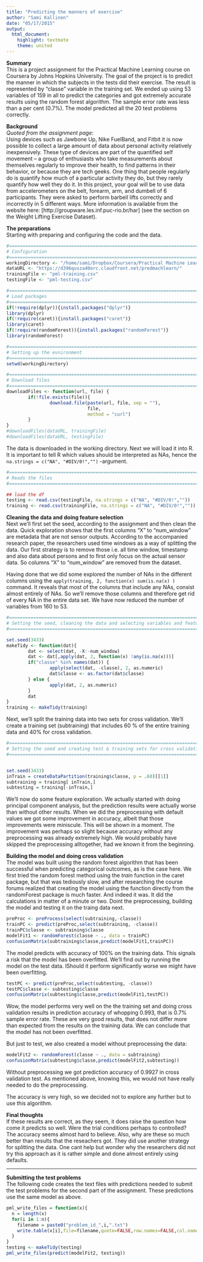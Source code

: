 ```yaml
---
title: "Predicting the manners of exercise"
author: "Sami Kallinen"
date: "05/17/2015"
output:
  html_document:
    highlight: textmate
    theme: united
---
```


**Summary**  
This is a project assignment for the Practical Machine Learning course on Coursera by Johns Hopkins University. The goal of the project is to predict the manner in which the subjects in the tests did their exercise. The result is represented by "classe" variable in the training set. We ended up using 53 variables of 159 in all to predict the categories and got extremely accurate results using the random forest algorithm. The sample error rate was less than a per cent (0.7%). The model predicted all the 20 test problems correctly.  

**Background**  
*Quoted from the assignment page:*  
Using devices such as Jawbone Up, Nike FuelBand, and Fitbit it is now possible to collect a large amount of data about personal activity relatively inexpensively. These type of devices are part of the quantified self movement – a group of enthusiasts who take measurements about themselves regularly to improve their health, to find patterns in their behavior, or because they are tech geeks. One thing that people regularly do is quantify how much of a particular activity they do, but they rarely quantify how well they do it. In this project, your goal will be to use data from accelerometers on the belt, forearm, arm, and dumbell of 6 participants. They were asked to perform barbell lifts correctly and incorrectly in 5 different ways. More information is available from the website here: [http://groupware.les.inf.puc-rio.br/har] (see the section on the Weight Lifting Exercise Dataset). 

**The preparations**  
Starting with preparing and configuring the code and the data.

```r

#===============================================================================
# Configuration
#===============================================================================
workingDirectory <- "/home/sami/Dropbox/Coursera/Practical Machine Learning/project"
dataURL <- "https://d396qusza40orc.cloudfront.net/predmachlearn/"
trainingFile <- "pml-training.csv"
testingFile <- "pml-testing.csv"

#===============================================================================
# Load packages
#===============================================================================
if(!require(dplyr)){install.packages("dplyr")}
library(dplyr)
if(!require(caret)){install.packages("caret")}
library(caret)
if(!require(randomForest)){install.packages("randomForest")}
library(randomForest)

#===============================================================================
# Setting up the evnironment
#===============================================================================
setwd(workingDirectory)

#===============================================================================
# Download files
#===============================================================================
downloadFiles <- function(url, file) {
        if(!file.exists(file)){
                download.file(paste(url, file, sep = ""), 
                              file, 
                              method = "curl")
        }
}
#downloadFiles(dataURL, trainingFile)
#downloadFiles(dataURL, testingFile)

```

The data is downloaded in the working directory. Next we will load it into R. It is important to tell R which values should be interpreted as NAs, hence the `na.strings = c("NA", "#DIV/0!","")` -argument. 

```r
#===============================================================================
# Reads the files
#===============================================================================

## load the df
testing <- read.csv(testingFile, na.strings = c("NA", "#DIV/0!",""))
training <- read.csv(trainingFile, na.strings = c("NA", "#DIV/0!",""))

```

**Cleaning the data and doing feature selection**  
Next we'll first set the seed, according to the assignment and then clean the data. Quick exploration shows that the first columns "X" to "num_window" are metadata that are not sensor outputs. According to the accompanied research paper, the researchers used time windows as a way of splitting the data. Our first strategy is to remove those i.e. all time window, timestamp and also data about persons and to first only focus on the actual sensor data. So columns "X" to "num_window" are removed from the dataset. 

Having done that we did some explored the number of NAs in the different columns using the `apply(training, 2, function(x) sum(is.na(x) )` command. It reveals that most of the columns that include any NAs, consist almost entirely of NAs. So we'll remove those columns and therefore get rid of every NA in the entire data set. We have now reduced the number of variables from 160 to 53.

```r

#===============================================================================
# Setting the seed, cleaning the data and selecting variables and features
#===============================================================================

set.seed(3433)
makeTidy <- function(dat){
        dat <- select(dat, -X:-num_window)
        dat <- dat[,apply(dat, 2, function(x) !any(is.na(x)))]
        if("classe" %in% names(dat)) {
                apply(select(dat, -classe), 2, as.numeric)
                dat$classe <- as.factor(dat$classe)      
        } else {
                apply(dat, 2, as.numeric)  
        }
        dat
}
training <- makeTidy(training)
```

Next, we'll split the training data into two sets for cross validation. We'll create a training set (subtraining) that includes 60 % of the entire training data and 40% for cross validation.

```r
#===============================================================================
# Setting the seed and creating test & training sets for cross validation
#===============================================================================


set.seed(3433)
inTrain = createDataPartition(training$classe, p = .60)[[1]]
subtraining = training[ inTrain,]
subtesting = training[-inTrain,]

```

We'll now do some feature exploration. We actually started with doing principal component analysis, but the prediction results were actually worse than without other results. When we did the preprocessing with default values we got some improvement in accuracy, albeit that those improvements were miniscule. This will be shown in a moment. The improvement was perhaps so slight because accuracy without any preprocessing was already extremely high. We would probably have skipped the preprocessing alltogether, had we known it from the beginning.

**Building the model and doing cross validation**  
The model was built using the random forest algorithm that has been successful when predicting categorical outcomes, as is the case here. We first tried the random forest method using the *train* function in the caret package, but that was tediously slow, and after researching the course forums realized that creating the model using the function directly from the randomForest package is much faster. And indeed it was. It did the calculations in matter of a minute or two. Doint the preprocessing, building the model and testing it on the traing data next.

```r

preProc <- preProcess(select(subtraining,-classe))
trainPC <- predict(preProc,select(subtraining, -classe))
trainPC$classe <- subtraining$classe
modelFit1 <- randomForest(classe ~ ., data = trainPC)
confusionMatrix(subtraining$classe,predict(modelFit1,trainPC))
```

The model predicts with accuracy of 100% on the training data. This signals a risk that the model has been overfitted. We'll find out by running the model on the test data. IShould it perform significantly worse we might have been overfitting.

```r

testPC <- predict(preProc,select(subtesting, -classe))
testPC$classe <- subtesting$classe
confusionMatrix(subtesting$classe,predict(modelFit1,testPC))
```


Wow, the model performs very well on the the training set and doing cross validation results in prediction accuracy of whopping 0.993, that is 0.7% sample error rate. These are very good results, that does not differ more than expected from the results on the training data. We can conclude that the model has not been overfitted.

But just to test, we also created a model without preprocessing the data:


```r
modelFit2 <- randomForest(classe ~ ., data = subtraining)
confusionMatrix(subtesting$classe,predict(modelFit2,subtesting))
```

Without preprocessing we got prediction accuracy of 0.9927 in cross validation test. As mentioned above, knowing this, we would not have really needed to do the preprocessing.

The accuracy is very high, so we decided not to explore any further but to use this algorithm.

**Final thoughts**  
If these results are correct, as they seem, it does raise the question how come it predicts so well. Were the trial conditions perhaps to controlled? The accuracy seems almost hard to believe. Also, why are these so much better than results that the reseachers got. They did use another strategy for splitting the data. One cant help but wonder why the researchers did not try this approach as it is rather simple and done almost entirely using defaults.


---

**Submitting the test problems**  
The following code creates the text files with predictions needed to submit the test problems for the second part of the assignment. These predictions use the same model as above.

```r

pml_write_files = function(x){
  n = length(x)
  for(i in 1:n){
    filename = paste0("problem_id_",i,".txt")
    write.table(x[i],file=filename,quote=FALSE,row.names=FALSE,col.names=FALSE)
  }
}
testing <- makeTidy(testing)
pml_write_files(predict(modelFit2, testing))
```